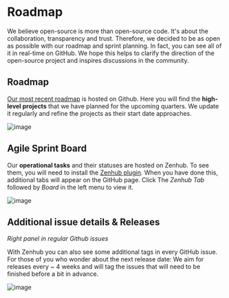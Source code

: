 # Roadmap

We believe open-source is more than open-source code. It's about the collaboration, transparency and trust.
Therefore, we decided to be as open as possible with our roadmap and sprint planning.
In fact, you can see all of it in real-time on GitHub.
We hope this helps to clarify the direction of the open-source project and inspires discussions in the community.

<div style={{ marginBottom: "3rem" }} />

## Roadmap

[Our most recent roadmap](https://github.com/orgs/deepset-ai/projects/3/views/1) is hosted on Github.
Here you will find the **high-level projects** that we have planned for the upcoming quarters.
We update it regularly and refine the projects as their start date approaches.

![image](/img/roadmap_github.png)

<div style={{ marginBottom: "3rem" }} />

## Agile Sprint Board

Our **operational tasks** and their statuses are hosted on Zenhub.
To see them, you will need to install the [Zenhub plugin](https://www.zenhub.com/extension).
When you have done this, additional tabs will appear on the GitHub page.
Click The _Zenhub Tab_ followed by _Board_ in the left menu to view it.

![image](/img/zenhub_board.png)

<div style={{ marginBottom: "3rem" }} />

## Additional issue details & Releases

_Right panel in regular Github issues_

With Zenhub you can also see some additional tags in every GitHub issue.
For those of you who wonder about the next release date: We aim for releases every ~ 4 weeks and will tag the issues that will need to be finished before a bit in advance.

![image](/img/zenhub_issue.png)

